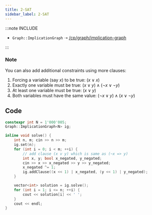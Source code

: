 ```yaml
---
title: 2-SAT
sidebar_label: 2-SAT
---
```


:::note INCLUDE

- `Graph::ImplicationGraph` ➝ [/cp/graph/implication-graph](/cp/graph/implication-graph)

:::

### Note

You can also add additional constraints using more clauses:

1. Forcing a variable (say $x$) to be true: $(x \lor x)$
2. Exactly one variable must be true: $(x \lor y) \land (\lnot x \lor \lnot y)$
3. At least one variable must be true: $(x \lor y)$
4. Both variables must have the same value: $(\lnot x \lor y) \land (x \lor \lnot y)$

## Code

```cpp
constexpr int N = 1'000'005;
Graph::ImplicationGraph<N> ig;

inline void solve() {
    int n, m; cin >> n >> m;
    ig.set(n);
    for (int i = 0; i < m; ++i) {
        // add clause (x v y) which is same as (~x => y)
        int x, y; bool x_negated, y_negated;
        cin >> x >> x_negated >> y >> y_negated;
        x_negated ^= 1;
        ig.addClause((x << 1) | x_negated, (y << 1) | y_negated);
    }

    vector<int> solution = ig.solve();
    for (int i = 1; i <= n; ++i) {
        cout << solution[i] << ' ';
    }
    cout << endl;
}
```
